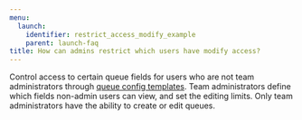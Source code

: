 ```yaml
---
menu:
  launch:
    identifier: restrict_access_modify_example
    parent: launch-faq
title: How can admins restrict which users have modify access?
---
```


Control access to certain queue fields for users who are not team administrators through [queue config templates](/launch/set-up-launch/setup-queue-advanced). Team administrators define which fields non-admin users can view, and set the editing limits. Only team administrators have the ability to create or edit queues.